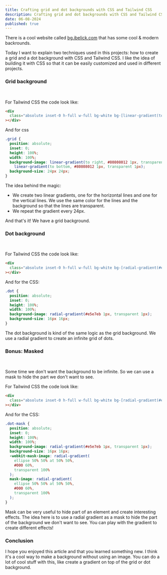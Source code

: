 ```yaml
---
title: Crafting grid and dot backgrounds with CSS and Tailwind CSS
description: Crafting grid and dot backgrounds with CSS and Tailwind CSS
date: 06-08-2024
published: true
---
```



There is a cool website called [bg.ibelick.com](https://bg.ibelick.com/) that has some cool & modern backrounds.

Today I want to explain two techniques used in this projects: how to create a grid and a dot background with CSS and Tailwind CSS. I like the idea of building it with CSS so that it can be easily customized and used in different projects.

### Grid background

<br />
<GridBackground />

For Tailwind CSS the code look like:
```html
<div
  class="absolute inset-0 h-full w-full bg-white bg-[linear-gradient(to_right,#80808012_1px,transparent_1px),linear-gradient(to_bottom,#80808012_1px,transparent_1px)] bg-[size:24px_24px]"
></div>
```

And for css
```css
.grid {
  position: absolute;
  inset: 0;
  height: 100%;
  width: 100%;
  background-image: linear-gradient(to right, #80808012 1px, transparent 1px),
    linear-gradient(to bottom, #80808012 1px, transparent 1px);
  background-size: 24px 24px;
}
```

The idea behind the magic:

- We create two linear gradients, one for the horizontal lines and one for the vertical lines. We use the same color for the lines and the background so that the lines are transparent.
- We repeat the gradient every 24px.

And that's it! We have a grid background.

### Dot background

<br />
<DotBackground />

For Tailwind CSS the code look like:
```html
<div
  class="absolute inset-0 h-full w-full bg-white bg-[radial-gradient(#e5e7eb_1px,transparent_1px)] [background-size:16px_16px]"
></div>
```

And for the CSS:
```css
.dot {
  position: absolute;
  inset: 0;
  height: 100%;
  width: 100%;
  background-image: radial-gradient(#e5e7eb 1px, transparent 1px);
  background-size: 16px 16px;
}
```

The dot background is kind of the same logic as the grid background. We use a radial gradient to create an infinite grid of dots.

### Bonus: Masked

<br />
<MaskedDotBackground />

Some time we don't want the background to be infinite. So we can use a mask to hide the part we don't want to see.

For Tailwind CSS the code look like:
```html
<div
  class="absolute inset-0 h-full w-full bg-white bg-[radial-gradient(#e5e7eb_1px,transparent_1px)] [background-size:16px_16px] [mask-image:radial-gradient(ellipse_50%_50%_at_50%_50%,#000_60%,transparent_100%)]"
></div>
```

And for the CSS:
```css
.dot-mask {
  position: absolute;
  inset: 0;
  height: 100%;
  width: 100%;
  background-image: radial-gradient(#e5e7eb 1px, transparent 1px);
  background-size: 16px 16px;
  -webkit-mask-image: radial-gradient(
    ellipse 50% 50% at 50% 50%,
    #000 60%,
    transparent 100%
  );
  mask-image: radial-gradient(
    ellipse 50% 50% at 50% 50%,
    #000 60%,
    transparent 100%
  );
}
```

Mask can be very useful to hide part of an element and create interesting effects. The idea here is to use a radial gradient as a mask to hide the part of the background we don't want to see. You can play with the gradient to create different effects!

### Conclusion

I hope you enjoyed this article and that you learned something new. I think it's a cool way to make a background without using an image. You can do a lot of cool stuff with this, like create a gradient on top of the grid or dot background.